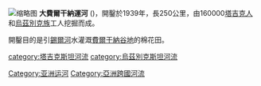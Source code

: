 [[File:Great_Fergana_Canal_near_Andijan.jpg|缩略图]]
'''大費爾干納運河''' ({{lang-uz|Katta Fargʻona kanali}})，開鑿於1939年，長250公里，由160000[[塔吉克人|塔吉克人]]和[[烏茲別克族|烏茲別克族]]工人挖掘而成。

開鑿目的是引[[錫爾河|錫爾河]]水灌溉[[費爾干納谷地|費爾干納谷地]]的棉花田。


[[category:塔吉克斯坦河流|category:塔吉克斯坦河流]]
[[category:烏茲別克斯坦河流|category:烏茲別克斯坦河流]]
[[Category:亚洲运河|Category:亚洲运河]]
[[Category:亞洲跨國河流|Category:亞洲跨國河流]]